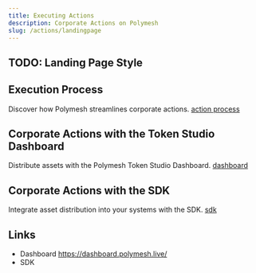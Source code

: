 ```yaml
---
title: Executing Actions
description: Corporate Actions on Polymesh
slug: /actions/landingpage
---
```


## TODO: Landing Page Style

## Execution Process

Discover how Polymesh streamlines corporate actions. [action process](/actions/introduction)

## Corporate Actions with the Token Studio Dashboard

Distribute assets with the Polymesh Token Studio Dashboard. [dashboard](/actions/dashboard)

## Corporate Actions with the SDK

Integrate asset distribution into your systems with the SDK. [sdk](/actions/sdk)

## Links

- Dashboard https://dashboard.polymesh.live/
- SDK
